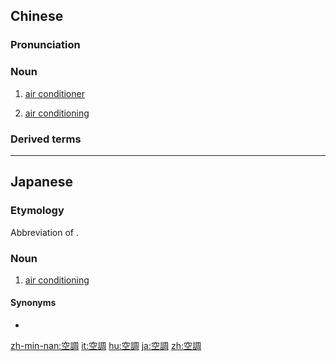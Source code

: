 {{also|空调}}
==Chinese==
{{zh-forms|s=空调|atmosphere}}

===Pronunciation===
{{zh-pron
|m=kōngtiáo
|c=hung1 tiu4
|mn=khang-tiāu
|mn-t=kong1 tiou5
|cat=n
}}

===Noun===
{{zh-noun}}

# {{qualifier|countable}} [[air conditioner]]
# {{qualifier|uncountable}} [[air conditioning]]

===Derived terms===
{{zh-der|空調病}}

{{zh-cat|Advanced}}

----

==Japanese==
{{ja-kanjitab|くう|ちょう|yomi=on}}

===Etymology===
Abbreviation of {{l/ja|空気調節}}.

===Noun===
{{ja-noun|くうちょう}}

# [[air conditioning]]

====Synonyms====
* {{ja-r|エアコン}}

[[zh-min-nan:空調]]
[[it:空調]]
[[hu:空調]]
[[ja:空調]]
[[zh:空調]]